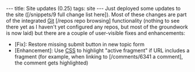 ---
title: Site updates (0.25)
tags: site
---
Just deployed some updates to the site ([/snippets/9 full change list here]). Most of these changes are part of the integrated [[Git]] [/repos repo browsing] functionality (nothing to see there yet as I haven't yet configured any repos, but most of the groundwork is now laid) but there are a couple of user-visible fixes and enhancements:

* [Fix]: Restore missing submit button in new topic form
* [Enhancement]: Use [[CSS]] to highlight "active fragment" if URL includes a fragment (for example, when linking to [/comments/6341 a comment], the comment gets highlighted)
